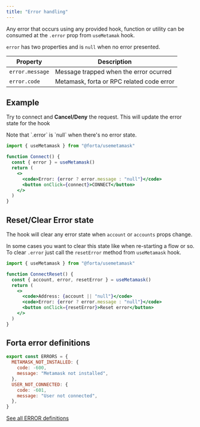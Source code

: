 ```yaml
---
title: "Error handling"
---
```



Any error that occurs using any provided hook, function or utility can be consumed at the `.error` prop from `useMetamak` hook.

`error` has two properties and is `null` when no error presented.

| Property        | Description                               |
| --------------- | ----------------------------------------- |
| `error.message` | Message trapped when the error ocurred    |
| `error.code`    | Metamask, forta or RPC related code error |

## Example

Try to connect and **Cancel/Deny** the request.
This will update the error state for the hook

<Callout type="warning" emoji="⚠️">
  Note that `.error` is `null` when there's no error state.
</Callout>

```jsx
import { useMetamask } from "@forta/usemetamask"

function Connect() {
  const { error } = useMetamask()
  return (
    <>
      <code>Error: {error ? error.message : "null"}</code>
      <button onClick={connect}>CONNECT</button>
    </>
  )
}
```

<Connect />

## Reset/Clear Error state

The hook will clear any error state when `account` or `accounts` props change.

In some cases you want to clear this state like when re-starting a flow or so.
To clear `.error` just call the `resetError` method from `useMetamask` hook.

```jsx
import { useMetamask } from "@forta/usemetamask"

function ConnectReset() {
  const { account, error, resetError } = useMetamask()
  return (
    <>
      <code>Address: {account || "null"}</code>
      <code>Error: {error ? error.message : "null"}</code>
      <button onClick={resetError}>Reset error</button>
    </>
  )
}
```

## Forta error definitions

```js
export const ERRORS = {
  METAMASK_NOT_INSTALLED: {
    code: -600,
    message: "Metamask not installed",
  },
  USER_NOT_CONNECTED: {
    code: -601,
    message: "User not connected",
  },
}
```

[See all ERROR definitions](https://github.com/D3Portillo/usemetamask/blob/master/lib/utils/constants.ts#L1)
